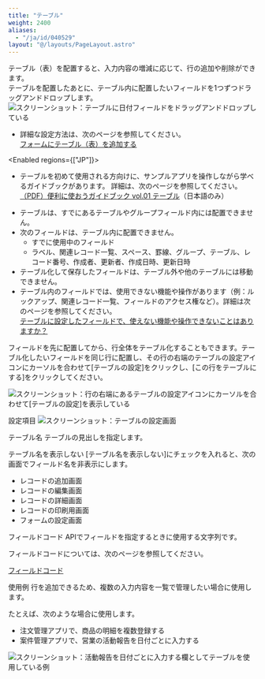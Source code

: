```yaml
---
title: "テーブル"
weight: 2400
aliases:
  - "/ja/id/040529"
layout: "@/layouts/PageLayout.astro"
---
```




テーブル（表）を配置すると、入力内容の増減に応じて、行の追加や削除ができます。  
テーブルを配置したあとに、テーブル内に配置したいフィールドを1つずつドラッグアンドドロップします。  
<Img src="/k/kintone/img-ja/field_table_02.png" alt="スクリーンショット：テーブルに日付フィールドをドラッグアンドドロップしている" />

<Hint>

* 詳細な設定方法は、次のページを参照してください。  
[フォームにテーブル（表）を追加する](/k/ja/id/040555.html)

<Enabled regions={["JP"]}>

* テーブルを初めて使用される方向けに、サンプルアプリを操作しながら学べるガイドブックがあります。
詳細は、次のページを参照してください。  
[（PDF）便利に使おうガイドブック vol.01 テーブル](https://kintone.cybozu.co.jp/material/pdf/kintone_guidebook_vol01.pdf)（日本語のみ）


</Enabled>


</Hint>

<Warning>

* テーブルは、すでにあるテーブルやグループフィールド内には配置できません。
* 次のフィールドは、テーブル内に配置できません。
  * すでに使用中のフィールド
  * ラベル、関連レコード一覧、スペース、罫線、グループ、テーブル、レコード番号、作成者、更新者、作成日時、更新日時
* テーブル化して保存したフィールドは、テーブル外や他のテーブルには移動できません。
* テーブル内のフィールドでは、使用できない機能や操作があります（例：ルックアップ、関連レコード一覧、フィールドのアクセス権など）。詳細は次のページを参照してください。  
  [テーブルに設定したフィールドで、使えない機能や操作できないことはありますか？](/k/ja/id/040227.html)


</Warning>

<Note>


フィールドを先に配置してから、行全体をテーブル化することもできます。テーブル化したいフィールドを同じ行に配置し、その行の右端のテーブルの設定アイコンにカーソルを合わせて[テーブルの設定]をクリックし、[この行をテーブルにする]をクリックしてください。

<Img src="/k/kintone/img-ja/table_img11.png" alt="スクリーンショット：行の右端にあるテーブルの設定アイコンにカーソルを合わせて[テーブルの設定]を表示している" />


</Note>

<Heading id="form_parts_field_table_20">設定項目</Heading>
<Img src="/k/kintone/img-ja/field_table_05.png" alt="スクリーンショット：テーブルの設定画面" />  

<Heading level={3} id="form_parts_field_table_2010">テーブル名</Heading>
テーブルの見出しを指定します。

<Heading level={3} id="form_parts_field_table_2020">テーブル名を表示しない</Heading>
[テーブル名を表示しない]にチェックを入れると、次の画面でフィールド名を非表示にします。

* レコードの追加画面
* レコードの編集画面
* レコードの詳細画面
* レコードの印刷用画面
* フォームの設定画面

<Heading level={3} id="form_parts_field_table_2030">フィールドコード</Heading>
APIでフィールドを指定するときに使用する文字列です。

<Note>


フィールドコードについては、次のページを参照してください。  

[フィールドコード](/k/ja/id/040504.html)


</Note>

<Heading id="form_parts_field_table_10">使用例</Heading>
行を追加できるため、複数の入力内容を一覧で管理したい場合に使用します。  

たとえば、次のような場合に使用します。

* 注文管理アプリで、商品の明細を複数登録する
* 案件管理アプリで、営業の活動報告を日付ごとに入力する

<Img src="/k/kintone/img-ja/field_table_04.png" alt="スクリーンショット：活動報告を日付ごとに入力する欄としてテーブルを使用している例" />
